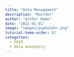 ```yaml
---
title: "Data Management"
description: "Reorder"
author: "Author Name"
date: "2021-01-01"
image: "images/pupholder.png"
tutorial-home-order: 02
categories:
  - FAIR
  - data anonymity
---
```



<!-- ```{=html} -->
<!-- <!DOCTYPE html> -->
<!-- <meta charset="utf-8"> -->
<!-- <meta http-equiv="refresh" content="0; URL=https://example.org"> -->
<!-- <link rel="canonical" href="https://example.org"> -->
<!-- ``` -->